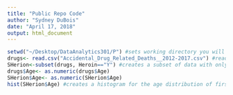 ```yaml
---
title: "Public Repo Code"
author: "Sydney DuBois"
date: "April 17, 2018"
output: html_document
---
```


```r
setwd("~/Desktop/DataAnalytics301/P") #sets working directory you will have to change this when running the code. 
drugs<- read.csv("Accidental_Drug_Related_Deaths__2012-2017.csv") #reads in the data file 
SHerion<-subset(drugs, Heroin=="Y") #creates a subset of data with only herion users 
drugs$Age<- as.numeric(drugs$Age)
SHerion$Age<- as.numeric(SHerion$Age)
hist(SHerion$Age) #creates a histogram for the age distribution of first herion useage 
```